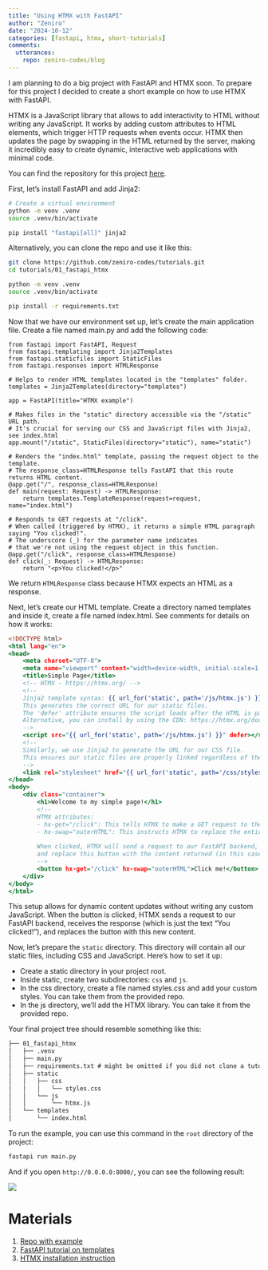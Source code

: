 ```yaml
---
title: "Using HTMX with FastAPI"
author: "Zeniro"
date: "2024-10-12"
categories: [fastapi, htmx, short-tutorials]
comments:
  utterances:
    repo: zeniro-codes/blog
---
```


I am planning to do a big project with FastAPI and HTMX soon. To prepare for this project I decided to create a short example on how to use HTMX with FastAPI.

HTMX is a JavaScript library that allows to add interactivity to HTML without writing any JavaScript. It works by adding custom attributes to HTML elements, which trigger HTTP requests when events occur. HTMX then updates the page by swapping in the HTML returned by the server, making it incredibly easy to create dynamic, interactive web applications with minimal code.

You can find the repository for this project [here](https://github.com/zeniro-codes/tutorials/tree/main/01_fastapi_htmx).

First, let's install FastAPI and add Jinja2:

```bash
# Create a virtual environment
python -m venv .venv
source .venv/bin/activate

pip install "fastapi[all]" jinja2
```

Alternatively, you can clone the repo and use it like this:

```bash
git clone https://github.com/zeniro-codes/tutorials.git
cd tutorials/01_fastapi_htmx

python -m venv .venv
source .venv/bin/activate

pip install -r requirements.txt
```

Now that we have our environment set up, let's create the main application file. Create a file named main.py and add the following code:

```.python
from fastapi import FastAPI, Request
from fastapi.templating import Jinja2Templates
from fastapi.staticfiles import StaticFiles
from fastapi.responses import HTMLResponse

# Helps to render HTML templates located in the "templates" folder.
templates = Jinja2Templates(directory="templates")

app = FastAPI(title="HTMX example")

# Makes files in the "static" directory accessible via the "/static" URL path.
# It's crucial for serving our CSS and JavaScript files with Jinja2, see index.html
app.mount("/static", StaticFiles(directory="static"), name="static")

# Renders the "index.html" template, passing the request object to the template.
# The response_class=HTMLResponse tells FastAPI that this route returns HTML content.
@app.get("/", response_class=HTMLResponse)
def main(request: Request) -> HTMLResponse:
    return templates.TemplateResponse(request=request, name="index.html")

# Responds to GET requests at "/click".
# When called (triggered by HTMX), it returns a simple HTML paragraph saying "You clicked!".
# The underscore (_) for the parameter name indicates
# that we're not using the request object in this function.
@app.get("/click", response_class=HTMLResponse)
def click(_: Request) -> HTMLResponse:
    return "<p>You clicked!</p>"
```

We return `HTMLResponse` class because HTMX expects an HTML as a response. 

Next, let's create our HTML template. Create a directory named templates and inside it, create a file named index.html. See comments for details on how it works:

```.html
<!DOCTYPE html>
<html lang="en">
<head>
    <meta charset="UTF-8">
    <meta name="viewport" content="width=device-width, initial-scale=1.0">
    <title>Simple Page</title>
    <!-- HTMX - https://htmx.org/ -->
    <!-- 
    Jinja2 template syntax: {{ url_for('static', path='/js/htmx.js') }}
    This generates the correct URL for our static files.
    The 'defer' attribute ensures the script loads after the HTML is parsed.
    Alternative, you can install by using the CDN: https://htmx.org/docs/#via-a-cdn-e-g-unpkg-com
    -->
    <script src="{{ url_for('static', path='/js/htmx.js') }}" defer></script>
    <!-- 
    Similarly, we use Jinja2 to generate the URL for our CSS file.
    This ensures our static files are properly linked regardless of the server configuration.
    -->
    <link rel="stylesheet" href="{{ url_for('static', path='/css/styles.css') }}" />
</head>
<body>
    <div class="container">
        <h1>Welcome to my simple page!</h1>
        <!-- 
        HTMX attributes:
        - hx-get="/click": This tells HTMX to make a GET request to the "/click" endpoint when this button is clicked.
        - hx-swap="outerHTML": This instructs HTMX to replace the entire button element with the response from the server.
        
        When clicked, HTMX will send a request to our FastAPI backend, receive the response,
        and replace this button with the content returned (in this case, "You clicked!").
        -->
        <button hx-get="/click" hx-swap="outerHTML">Click me!</button>
    </div>
</body>
</html>
```

This setup allows for dynamic content updates without writing any custom JavaScript. When the button is clicked, HTMX sends a request to our FastAPI backend, receives the response (which is just the text "You clicked!"), and replaces the button with this new content.

Now, let's prepare the `static` directory. This directory will contain all our static files, including CSS and JavaScript. Here's how to set it up:

- Create a static directory in your project root.
- Inside static, create two subdirectories: `css` and `js`.
- In the css directory, create a file named styles.css and add your custom styles. You can take them from the provided repo.
- In the js directory, we'll add the HTMX library. You can take it from the provided repo.

Your final project tree should resemble something like this:

```default
├── 01_fastapi_htmx
│   ├── .venv
│   ├── main.py
│   ├── requirements.txt # might be omitted if you did not clone a tutorial
│   ├── static
│   │   ├── css
│   │   │   └── styles.css
│   │   └── js
│   │       └── htmx.js
│   └── templates
│       └── index.html
```

To run the example, you can use this command in the `root` directory of the project:

```bash
fastapi run main.py
```

And if you open `http://0.0.0.0:8000/`, you can see the following result:

![](./001_fastapi_htmx_result.gif)

# Materials

1. [Repo with example](https://github.com/zeniro-codes/tutorials/tree/main/01_fastapi_htmx)
1. [FastAPI tutorial on templates](https://fastapi.tiangolo.com/advanced/templates/#using-jinja2templates)
1. [HTMX installation instruction](https://htmx.org/docs/#installing)